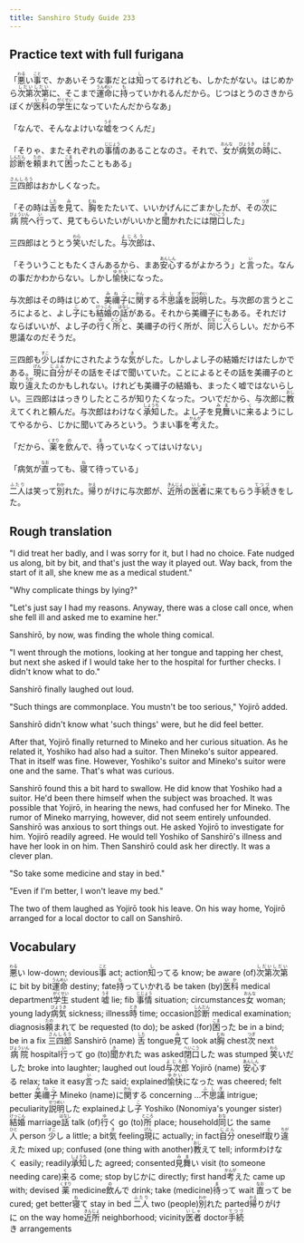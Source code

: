 ```yaml
---
title: Sanshiro Study Guide 233
---
```


## Practice text with full furigana

<p>
「<ruby><rb>悪</rb><rt>わる</rt></ruby>い<ruby><rb>事</rb><rt>こと</rt></ruby>で、かあいそうな事だとは<ruby><rb>知</rb><rt>し</rt></ruby>ってるけれども、しかたがない。はじめから<ruby><rb>次第次第</rb><rt>しだいしだい</rt></ruby>に、そこまで<ruby><rb>運命</rb><rt>うんめい</rt></ruby>に<ruby><rb>持</rb><rt>も</rt></ruby>っていかれるんだから。じつはとうのさきからぼくが<ruby><rb>医科</rb><rt>いか</rt></ruby>の<ruby><rb>学生</rb><rt>がくせい</rt></ruby>になっていたんだからなあ」
</p>

<p>
「なんで、そんなよけいな<ruby><rb>嘘</rb><rt>うそ</rt></ruby>をつくんだ」
</p>

<p>
「そりゃ、またそれぞれの<ruby><rb>事情</rb><rt>じじょう</rt></ruby>のあることなのさ。それで、<ruby><rb>女</rb><rt>おんな</rt></ruby>が<ruby><rb>病気</rb><rt>びょうき</rt></ruby>の<ruby><rb>時</rb><rt>とき</rt></ruby>に、<ruby><rb>診断</rb><rt>しんだん</rt></ruby>を<ruby><rb>頼</rb><rt>たの</rt></ruby>まれて<ruby><rb>困</rb><rt>こま</rt></ruby>ったこともある」
</p>

<p>
<ruby><rb>三四郎</rb><rt>さんしろう</rt></ruby>はおかしくなった。
</p>

<p>
「その時は<ruby><rb>舌</rb><rt>した</rt></ruby>を<ruby><rb>見</rb><rt>み</rt></ruby>て、<ruby><rb>胸</rb><rt>むね</rt></ruby>をたたいて、いいかげんにごまかしたが、その<ruby><rb>次</rb><rt>つぎ</rt></ruby>に<ruby><rb>病院</rb><rt>びょういん</rt></ruby>へ<ruby><rb>行</rb><rt>い</rt></ruby>って、見てもらいたいがいいかと<ruby><rb>聞</rb><rt>き</rt></ruby>かれたには<ruby><rb>閉口</rb><rt>へいこう</rt></ruby>した」
</p>

<p>
三四郎はとうとう<ruby><rb>笑</rb><rt>わら</rt></ruby>いだした。<ruby><rb>与次郎</rb><rt>よじろう</rt></ruby>は、
</p>

<p>
「そういうこともたくさんあるから、まあ<ruby><rb>安心</rb><rt>あんしん</rt></ruby>するがよかろう」と<ruby><rb>言</rb><rt>い</rt></ruby>った。なんの事だかわからない。しかし<ruby><rb>愉快</rb><rt>ゆかい</rt></ruby>になった。
</p>

<p>
与次郎はその時はじめて、<ruby><rb>美禰子</rb><rt>みねこ</rt></ruby>に<ruby><rb>関</rb><rt>かん</rt></ruby>する<ruby><rb>不思議</rb><rt>ふしぎ</rt></ruby>を<ruby><rb>説明</rb><rt>せつめい</rt></ruby>した。与次郎の言うところによると、よし<ruby><rb>子</rb><rt>こ</rt></ruby>にも<ruby><rb>結婚</rb><rt>けっこん</rt></ruby>の<ruby><rb>話</rb><rt>はなし</rt></ruby>がある。それから美禰子にもある。それだけならばいいが、よし子の<ruby><rb>行</rb><rt>ゆ</rt></ruby>く<ruby><rb>所</rb><rt>ところ</rt></ruby>と、美禰子の行く所が、<ruby><rb>同</rb><rt>おな</rt></ruby>じ<ruby><rb>人</rb><rt>ひと</rt></ruby>らしい。だから不思議なのだそうだ。
</p>

<p>
三四郎も<ruby><rb>少</rb><rt>すこ</rt></ruby>しばかにされたような<ruby><rb>気</rb><rt>き</rt></ruby>がした。しかしよし子の結婚だけはたしかである。<ruby><rb>現</rb><rt>げん</rt></ruby>に<ruby><rb>自分</rb><rt>じぶん</rt></ruby>がその話をそばで聞いていた。ことによるとその話を美禰子のと<ruby><rb>取</rb><rt>と</rt></ruby>り<ruby><rb>違</rb><rt>ちが</rt></ruby>えたのかもしれない。けれども美禰子の結婚も、まったく嘘ではないらしい。三四郎ははっきりしたところが知りたくなった。ついでだから、与次郎に<ruby><rb>教</rb><rt>おし</rt></ruby>えてくれと頼んだ。与次郎はわけなく<ruby><rb>承知</rb><rt>しょうち</rt></ruby>した。よし子を<ruby><rb>見舞</rb><rt>みま</rt></ruby>いに<ruby><rb>来</rb><rt>く</rt></ruby>るようにしてやるから、じかに聞いてみろという。うまい事を<ruby><rb>考</rb><rt>かんが</rt></ruby>えた。
</p>

<p>
「だから、<ruby><rb>薬</rb><rt>くすり</rt></ruby>を<ruby><rb>飲</rb><rt>の</rt></ruby>んで、<ruby><rb>待</rb><rt>ま</rt></ruby>っていなくってはいけない」
</p>

<p>
「病気が<ruby><rb>直</rb><rt>なお</rt></ruby>っても、<ruby><rb>寝</rb><rt>ね</rt></ruby>て待っている」
</p>

<p>
<ruby><rb>二人</rb><rt>ふたり</rt></ruby>は笑って<ruby><rb>別</rb><rt>わか</rt></ruby>れた。<ruby><rb>帰</rb><rt>かえ</rt></ruby>りがけに与次郎が、<ruby><rb>近所</rb><rt>きんじょ</rt></ruby>の<ruby><rb>医者</rb><rt>いしゃ</rt></ruby>に来てもらう<ruby><rb>手続</rb><rt>てつづ</rt></ruby>きをした。
</p>


## Rough translation

"I did treat her badly, and I was sorry for it, but I had no choice. Fate nudged us along, bit by bit, and that's just the way it played out. Way back, from the start of it all, she knew me as a medical student."

"Why complicate things by lying?"

"Let's just say I had my reasons. Anyway, there was a close call once, when she fell ill and asked me to examine her."

Sanshirō, by now, was finding the whole thing comical.

"I went through the motions, looking at her tongue and tapping her chest, but next she asked if I would take her to the hospital for further checks. I didn't know what to do."

Sanshirō finally laughed out loud.

"Such things are commonplace. You mustn't be too serious," Yojirō added.

Sanshirō didn't know what 'such things' were, but he did feel better.

After that, Yojirō finally returned to Mineko and her curious situation. As he related it, Yoshiko had also had a suitor. Then Mineko's suitor appeared. That in itself was fine. However, Yoshiko's suitor and Mineko's suitor were one and the same. That's what was curious.

Sanshirō found this a bit hard to swallow. He did know that Yoshiko had a suitor. He'd been there himself when the subject was broached. It was possible that Yojirō, in hearing the news, had confused her for Mineko. The rumor of Mineko marrying, however, did not seem entirely unfounded. Sanshirō was anxious to sort things out. He asked Yojirō to investigate for him. Yojirō readily agreed. He would tell Yoshiko of Sanshirō's illness and have her look in on him. Then Sanshirō could ask her directly. It was a clever plan.

"So take some medicine and stay in bed."

"Even if I'm better, I won't leave my bed."

The two of them laughed as Yojirō took his leave. On his way home, Yojirō arranged for a local doctor to call on Sanshirō.           


## Vocabulary

<p>
<span class="vocabstudy"><ruby><rb>悪</rb><rt>わる</rt></ruby>い&nbsp;low-down; devious</span><span class="vocabstudy"><ruby><rb>事</rb><rt>こと</rt></ruby>&nbsp;act; action</span><span class="vocabstudy"><ruby><rb>知</rb><rt>し</rt></ruby>ってる&nbsp;know; be aware (of)</span><span class="vocabstudy"><ruby><rb>次第次第</rb><rt>しだいしだい</rt></ruby>に&nbsp;bit by bit</span><span class="vocabstudy"><ruby><rb>運命</rb><rt>うんめい</rt></ruby>&nbsp;destiny; fate</span><span class="vocabstudy"><ruby><rb>持</rb><rt>も</rt></ruby>っていかれる&nbsp;be taken (by)</span><span class="vocabstudy"><ruby><rb>医科</rb><rt>いか</rt></ruby>&nbsp;medical department</span><span class="vocabstudy"><ruby><rb>学生</rb><rt>がくせい</rt></ruby>&nbsp;student</span>
<span class="vocabstudy"><ruby><rb>嘘</rb><rt>うそ</rt></ruby>&nbsp;lie; fib</span>
<span class="vocabstudy"><ruby><rb>事情</rb><rt>じじょう</rt></ruby>&nbsp;situation; circumstances</span><span class="vocabstudy"><ruby><rb>女</rb><rt>おんな</rt></ruby>&nbsp;woman; young lady</span><span class="vocabstudy"><ruby><rb>病気</rb><rt>びょうき</rt></ruby>&nbsp;sickness; illness</span><span class="vocabstudy"><ruby><rb>時</rb><rt>とき</rt></ruby>&nbsp;time; occasion</span><span class="vocabstudy"><ruby><rb>診断</rb><rt>しんだん</rt></ruby>&nbsp;medical examination; diagnosis</span><span class="vocabstudy"><ruby><rb>頼</rb><rt>たの</rt></ruby>まれて&nbsp;be requested (to do); be asked (for)</span><span class="vocabstudy"><ruby><rb>困</rb><rt>こま</rt></ruby>った&nbsp;be in a bind; be in a fix</span>
<span class="vocabstudy"><ruby><rb>三四郎</rb><rt>さんしろう</rt></ruby>&nbsp;Sanshirō (name)</span>
<span class="vocabstudy"><ruby><rb>舌</rb><rt>した</rt></ruby>&nbsp;tongue</span><span class="vocabstudy"><ruby><rb>見</rb><rt>み</rt></ruby>て&nbsp;look at</span><span class="vocabstudy"><ruby><rb>胸</rb><rt>むね</rt></ruby>&nbsp;chest</span><span class="vocabstudy"><ruby><rb>次</rb><rt>つぎ</rt></ruby>&nbsp;next</span><span class="vocabstudy"><ruby><rb>病院</rb><rt>びょういん</rt></ruby>&nbsp;hospital</span><span class="vocabstudy"><ruby><rb>行</rb><rt>い</rt></ruby>って&nbsp;go (to)</span><span class="vocabstudy"><ruby><rb>聞</rb><rt>き</rt></ruby>かれた&nbsp;was asked</span><span class="vocabstudy"><ruby><rb>閉口</rb><rt>へいこう</rt></ruby>した&nbsp;was stumped</span>
<span class="vocabstudy"><ruby><rb>笑</rb><rt>わら</rt></ruby>いだした&nbsp;broke into laughter; laughed out loud</span><span class="vocabstudy"><ruby><rb>与次郎</rb><rt>よじろう</rt></ruby>&nbsp;Yojirō (name)</span>
<span class="vocabstudy"><ruby><rb>安心</rb><rt>あんしん</rt></ruby>する&nbsp;relax; take it easy</span><span class="vocabstudy"><ruby><rb>言</rb><rt>い</rt></ruby>った&nbsp;said; explained</span><span class="vocabstudy"><ruby><rb>愉快</rb><rt>ゆかい</rt></ruby>になった&nbsp;was cheered; felt better</span>
<span class="vocabstudy"><ruby><rb>美禰子</rb><rt>みねこ</rt></ruby>&nbsp;Mineko (name)</span><span class="vocabstudy">に<ruby><rb>関</rb><rt>かん</rt></ruby>する&nbsp;concerning ...</span><span class="vocabstudy"><ruby><rb>不思議</rb><rt>ふしぎ</rt></ruby>&nbsp;intrigue; peculiarity</span><span class="vocabstudy"><ruby><rb>説明</rb><rt>せつめい</rt></ruby>した&nbsp;explained</span><span class="vocabstudy">よし<ruby><rb>子</rb><rt>こ</rt></ruby>&nbsp;Yoshiko (Nonomiya's younger sister)</span><span class="vocabstudy"><ruby><rb>結婚</rb><rt>けっこん</rt></ruby>&nbsp;marriage</span><span class="vocabstudy"><ruby><rb>話</rb><rt>はなし</rt></ruby>&nbsp;talk (of)</span><span class="vocabstudy"><ruby><rb>行</rb><rt>ゆ</rt></ruby>く&nbsp;go (to)</span><span class="vocabstudy"><ruby><rb>所</rb><rt>ところ</rt></ruby>&nbsp;place; household</span><span class="vocabstudy"><ruby><rb>同</rb><rt>おな</rt></ruby>じ&nbsp;the same</span><span class="vocabstudy"><ruby><rb>人</rb><rt>ひと</rt></ruby>&nbsp;person</span>
<span class="vocabstudy"><ruby><rb>少</rb><rt>すこ</rt></ruby>し&nbsp;a little; a bit</span><span class="vocabstudy"><ruby><rb>気</rb><rt>き</rt></ruby>&nbsp;feeling</span><span class="vocabstudy"><ruby><rb>現</rb><rt>げん</rt></ruby>に&nbsp;actually; in fact</span><span class="vocabstudy"><ruby><rb>自分</rb><rt>じぶん</rt></ruby>&nbsp;oneself</span><span class="vocabstudy"><ruby><rb>取</rb><rt>と</rt></ruby>り<ruby><rb>違</rb><rt>ちが</rt></ruby>えた&nbsp;mixed up; confused (one thing with another)</span><span class="vocabstudy"><ruby><rb>教</rb><rt>おし</rt></ruby>えて&nbsp;tell; inform</span><span class="vocabstudy">わけなく&nbsp;easily; readily</span><span class="vocabstudy"><ruby><rb>承知</rb><rt>しょうち</rt></ruby>した&nbsp;agreed; consented</span><span class="vocabstudy"><ruby><rb>見舞</rb><rt>みま</rt></ruby>い&nbsp;visit (to someone needing care)</span><span class="vocabstudy"><ruby><rb>来</rb><rt>く</rt></ruby>る&nbsp;come; stop by</span><span class="vocabstudy">じかに&nbsp;directly; first hand</span><span class="vocabstudy"><ruby><rb>考</rb><rt>かんが</rt></ruby>えた&nbsp;came up with; devised</span>
<span class="vocabstudy"><ruby><rb>薬</rb><rt>くすり</rt></ruby>&nbsp;medicine</span><span class="vocabstudy"><ruby><rb>飲</rb><rt>の</rt></ruby>んで&nbsp;drink; take (medicine)</span><span class="vocabstudy"><ruby><rb>待</rb><rt>ま</rt></ruby>って&nbsp;wait</span>
<span class="vocabstudy"><ruby><rb>直</rb><rt>なお</rt></ruby>って&nbsp;be cured; get better</span><span class="vocabstudy"><ruby><rb>寝</rb><rt>ね</rt></ruby>て&nbsp;stay in bed</span>
<span class="vocabstudy"><ruby><rb>二人</rb><rt>ふたり</rt></ruby>&nbsp;two (people)</span><span class="vocabstudy"><ruby><rb>別</rb><rt>わか</rt></ruby>れた&nbsp;parted</span><span class="vocabstudy"><ruby><rb>帰</rb><rt>かえ</rt></ruby>りがけに&nbsp;on the way home</span><span class="vocabstudy"><ruby><rb>近所</rb><rt>きんじょ</rt></ruby>&nbsp;neighborhood; vicinity</span><span class="vocabstudy"><ruby><rb>医者</rb><rt>いしゃ</rt></ruby>&nbsp;doctor</span><span class="vocabstudy"><ruby><rb>手続</rb><rt>てつづ</rt></ruby>き&nbsp;arrangements</span>
</p>
